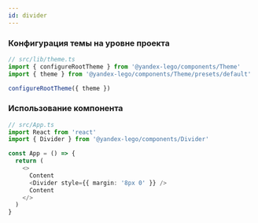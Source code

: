 ```yaml
---
id: divider
---
```


### Конфигурация темы на уровне проекта

```ts
// src/lib/theme.ts
import { configureRootTheme } from '@yandex-lego/components/Theme'
import { theme } from '@yandex-lego/components/Theme/presets/default'

configureRootTheme({ theme })
```

### Использование компонента

```ts
// src/App.ts
import React from 'react'
import { Divider } from '@yandex-lego/components/Divider'

const App = () => {
  return (
    <>
      Content
      <Divider style={{ margin: '8px 0' }} />
      Content
    </>
  )
}
```

